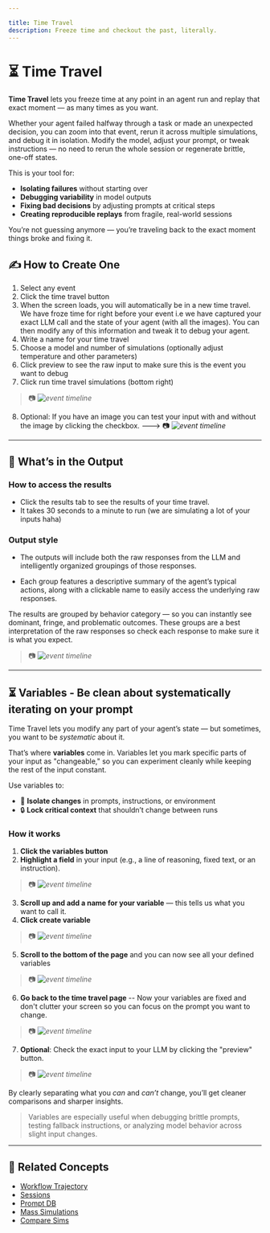 ```yaml
---

title: Time Travel
description: Freeze time and checkout the past, literally. 
---
```

# ⏳ Time Travel

**Time Travel** lets you freeze time at any point in an agent run and replay that exact moment — as many times as you want.

Whether your agent failed halfway through a task or made an unexpected decision, you can zoom into that event, rerun it across multiple simulations, and debug it in isolation. Modify the model, adjust your prompt, or tweak instructions — no need to rerun the whole session or regenerate brittle, one-off states.

This is your tool for:

* **Isolating failures** without starting over
* **Debugging variability** in model outputs
* **Fixing bad decisions** by adjusting prompts at critical steps
* **Creating reproducible replays** from fragile, real-world sessions

You’re not guessing anymore — you’re traveling back to the exact moment things broke and fixing it.

## ✍️ How to Create One

1. Select any event
2. Click the time travel button
3. When the screen loads, you will automatically be in a new time travel. We have froze time for right before your event i.e we have captured your exact LLM call and the state of your agent (with all the images). You can then modify any of this information and tweak it to debug your agent.
4. Write a name for your time travel
5. Choose a model and number of simulations (optionally adjust temperature and other parameters)
6. Click preview to see the raw input to make sure this is the event you want to debug
7. Click run time travel simulations (bottom right)
> 📷 _![event timeline](/images/tt1.png)_
8. Optional: If you have an image you can test your input with and without the image by clicking the checkbox. 
---> 📷 _![event timeline](/images/tt3.png)_


---

## 🧮 What’s in the Output

### How to access the results

- Click the results tab to see the results of your time travel.
- It takes 30 seconds to a minute to run (we are simulating a lot of your inputs haha)

### Output style 
- The outputs will include both the raw responses from the LLM and intelligently organized groupings of those responses.

- Each group features a descriptive summary of the agent’s typical actions, along with a clickable name to easily access the underlying raw responses.

The results are grouped by behavior category — so you can instantly see dominant, fringe, and problematic outcomes. These groups are a best interpretation of the raw responses so check each response to make sure it is what you expect.

> 📷 _![event timeline](/images/tt2.png)_


---

## ⏳ Variables - Be clean about systematically iterating on your prompt


Time Travel lets you modify any part of your agent’s state — but sometimes, you want to be *systematic* about it.

That’s where **variables** come in. Variables let you mark specific parts of your input as "changeable," so you can experiment cleanly while keeping the rest of the input constant.

Use variables to:

* 🔁 **Isolate changes** in prompts, instructions, or environment
* 🔒 **Lock critical context** that shouldn’t change between runs

### How it works

1. **Click the variables button**
2. **Highlight a field** in your input (e.g., a line of reasoning, fixed text, or an instruction).
> 📷 _![event timeline](/images/tt4.png)_
3. **Scroll up and add a name for your variable** — this tells us what you want to call it. 
4. **Click create variable**
> 📷 _![event timeline](/images/tt5.png)_
5. **Scroll to the bottom of the page** and you can now see all your defined variables
> 📷 _![event timeline](/images/tt6.png)_
6. **Go back to the time travel page** -- Now your variables are fixed and don't clutter your screen so you can focus on the prompt you want to change.
> 📷 _![event timeline](/images/tt7.png)_
7. **Optional**: Check the exact input to your LLM by clicking the "preview" button.
> 📷 _![event timeline](/images/tt8.png)_



By clearly separating what you *can* and *can’t* change, you’ll get cleaner comparisons and sharper insights.

> Variables are especially useful when debugging brittle prompts, testing fallback instructions, or analyzing model behavior across slight input changes.

---


## 🧩 Related Concepts

* [Workflow Trajectory](/features/workflow-trajectory)
* [Sessions](/features/sessions)
* [Prompt DB](/features/prompt-db)
* [Mass Simulations](/features/mass-simulations)
* [Compare Sims](/features/compare-sims)
